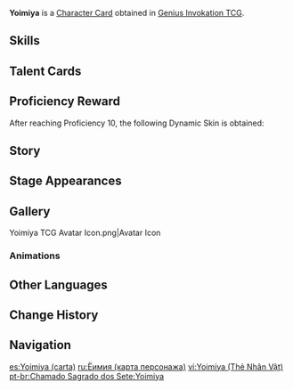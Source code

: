 {{About|the [[Character Card]]|the [[Playable Character]]|Yoimiya}}
{{Genius Invokation TCG Infobox
|title       = Yoimiya
|id          = 001305
|image       = Yoimiya Character Card.png
|type        = Character Card
|health      = 10
|element     = Pyro
|faction     = Inazuma
|weapon      = Bow
|source1     = Achieve victory in [[Genius Invokation TCG/Stage/Yoimiya/Friendly Fracas|Friendly Fracas (Yoimiya)]]
|features  = Yoimiya
}}
'''Yoimiya''' is a [[Character Card]] obtained in [[Genius Invokation TCG]].

==Skills==
{{Genius Invokation TCG Skills Table}}

==Talent Cards==
{{Genius Invokation TCG Talent Cards Table}}

==Proficiency Reward==
After reaching Proficiency 10, the following Dynamic Skin is obtained:<br>{{TCG Card|Naganohara Meteor Swarm|1|golden=1|caption=1}}

==Story==
{{Description|Captain and Vanguard of Team Naganohara for the 11th Hanamizaka Street Invitational.|title="Frolicking Flames" Yoimiya}}

==Stage Appearances==
{{Genius Invokation TCG Stage Appearances}}

==Gallery==
<gallery>
Yoimiya TCG Avatar Icon.png|Avatar Icon
</gallery>

===Animations===
{{Preview
|size     = 200px
|file1    = Yoimiya Dynamic Skin
|caption  = Dynamic Skin Idle Animation
}}

==Other Languages==
{{Other Languages|Transclude=Yoimiya}}

==Change History==
{{Change History|3.3}}

==Navigation==
{{Genius Invokation TCG Navbox|Character Card Obtainable}}

[[es:Yoimiya (carta)]]
[[ru:Ёимия (карта персонажа)]]
[[vi:Yoimiya (Thẻ Nhân Vật)]]
[[pt-br:Chamado Sagrado dos Sete:Yoimiya]]
